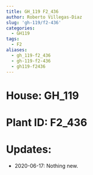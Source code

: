 ```yaml
---
title: GH_119 F2_436
author: Roberto Villegas-Diaz
slug: 'gh-119/f2-436'
categories:
  - GH119
tags:
  - F2
aliases:
  - gh_119-f2_436
  - gh-119-f2-436
  - gh119-f2436
---
```


# **House**: GH_119
# **Plant ID**: F2_436
# **Updates**: 
 - 2020-06-17: Nothing new.
